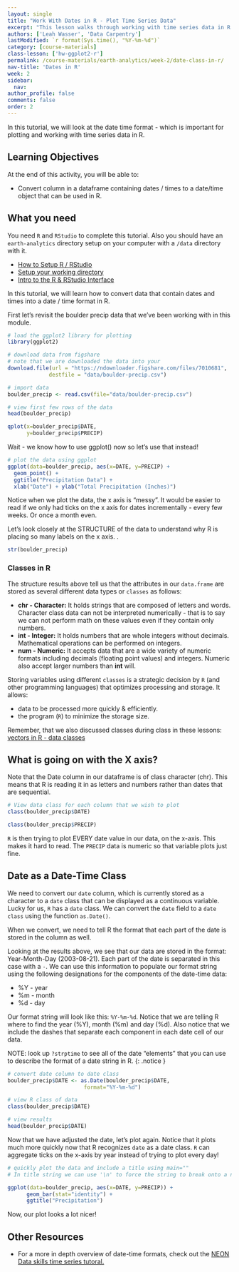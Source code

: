 ```yaml
---
layout: single
title: "Work With Dates in R - Plot Time Series Data"
excerpt: "This lesson walks through working with time series data in R. you will learn how to convert a data field to a date class that R can understand as a date/time element."
authors: ['Leah Wasser', 'Data Carpentry']
lastModified: `r format(Sys.time(), "%Y-%m-%d")`
category: [course-materials]
class-lesson: ['hw-ggplot2-r']
permalink: /course-materials/earth-analytics/week-2/date-class-in-r/
nav-title: 'Dates in R'
week: 2
sidebar:
  nav:
author_profile: false
comments: false
order: 2
---
```


In this tutorial, we will look at the date time format - which is important for
plotting and working with time series data in R.

<div class='notice--success' markdown="1">

## <i class="fa fa-graduation-cap" aria-hidden="true"></i> Learning Objectives

At the end of this activity, you will be able to:

* Convert column in a dataframe containing dates / times to a date/time object that can be used in R.

## <i class="fa fa-check-square-o fa-2" aria-hidden="true"></i> What you need

You need `R` and `RStudio` to complete this tutorial. Also you should have
an `earth-analytics` directory setup on your computer with a `/data`
directory with it.

* [How to Setup R / RStudio](/course-materials/earth-analytics/week-1/setup-r-rstudio/)
* [Setup your working directory](/course-materials/earth-analytics/week-1/setup-working-directory/)
* [Intro to the R & RStudio Interface](/course-materials/earth-analytics/week-1/intro-to-r-and-rstudio)

</div>


In this tutorial, we will learn how to convert data that contain dates and times
into a date / time format in R.

First let's revisit the boulder precip data that we've been working with in
this module.

```r

# load the ggplot2 library for plotting
library(ggplot2)

# download data from figshare
# note that we are downloaded the data into your
download.file(url = "https://ndownloader.figshare.com/files/7010681",
             destfile = "data/boulder-precip.csv")

# import data
boulder_precip <- read.csv(file="data/boulder-precip.csv")

# view first few rows of the data
head(boulder_precip)

qplot(x=boulder_precip$DATE,
      y=boulder_precip$PRECIP)
```

Wait - we know how to use ggplot() now so let's use that instead!

```r

# plot the data using ggplot
ggplot(data=boulder_precip, aes(x=DATE, y=PRECIP) +
  geom_point() +
  ggtitle("Precipitation Data") +
  xlab("Date") + ylab("Total Precipitation (Inches)")

```
Notice when we plot the data, the x axis is "messy". It would be easier to read
if we only had ticks on the x axis for dates incrementally - every few weeks. Or
once a month even.

Let's look closely at the STRUCTURE of the data to understand why R is placing
so many labels on the x axis.
.

```r

str(boulder_precip)

```


### Classes in R

The structure results above tell us that the attributes in our `data.frame`
are stored as several different data types or `classes` as follows:

* **chr - Character:** It holds strings that are composed of letters and
words. Character class data can not be interpreted numerically - that is to say
we can not perform math on these values even if they contain only numbers.
* **int - Integer:**  It holds numbers that are whole integers without decimals.
Mathematical operations can be performed on integers.
* **num - Numeric:**  It accepts data that are a wide variety of numeric formats
including decimals (floating point values) and integers. Numeric also accept
larger numbers than **int** will.

Storing
variables using different `classes` is a strategic decision by `R` (and
other programming languages) that optimizes processing and storage. It allows:

* data to be processed more quickly & efficiently.
* the program (`R`) to minimize the storage size.

Remember, that we also discussed classes during class in these lessons: [vectors in R - data classes](/course-materials/earth-analytics/week-2/work-with-data-types-r/)

## What is going on with the X axis?

Note that the Date column in our dataframe is of class character (chr). This
means that R  is reading it in as letters and numbers rather than dates that
are sequential.

```r
# View data class for each column that we wish to plot
class(boulder_precip$DATE)

class(boulder_precip$PRECIP)

```

`R` is then trying to plot EVERY date value in our data, on
the x-axis. This makes it hard to read. The `PRECIP` data is numeric so that
variable plots just fine.

## Date as a Date-Time Class

We need to convert our `date` column, which is currently stored as a character
to a `date` class that can be displayed as a continuous variable. Lucky
for us, `R` has a `date` class.  We can convert the `date` field to a `date class`
using the function `as.Date()`.

When we convert, we need to tell R the format that each part of the date is
stored in the column as well.

Looking at the results above, we see that our data are stored in the format:
Year-Month-Day (2003-08-21). Each part of the date is separated in this case with
a `-`. We can use this information to populate our format
string using the following designations for the components of the date-time data:

* %Y - year
* %m - month
* %d - day

Our format string will look like this: `%Y-%m-%d`. Notice that we are telling
R where to find the year (%Y), month (%m) and day (%d). Also notice that we
include the dashes that separate each component in each date cell of our data.

NOTE: look up `?strptime` to see all of the date "elements" that you can use to
describe the format of a date string in R.
{: .notice }


```r

# convert date column to date class
boulder_precip$DATE <- as.Date(boulder_precip$DATE,
                        format="%Y-%m-%d")

# view R class of data
class(boulder_precip$DATE)

# view results
head(boulder_precip$DATE)
```

Now that we have adjusted the date, let's plot again. Notice that it plots
much more quickly now that R recognizes `date` as a date class. `R` can
aggregate ticks on the x-axis by year instead of trying to plot every day!

```r

# quickly plot the data and include a title using main=""
# In title string we can use '\n' to force the string to break onto a new line

ggplot(data=boulder_precip, aes(x=DATE, y=PRECIP)) +
      geom_bar(stat="identity") +
      ggtitle("Precipitation")

```


Now, our plot looks a lot nicer!

<div class="notice--info" markdown="1">

## Other Resources
* For a more in depth overview of date-time formats, check out the
<a href="http://neondataskills.org/R/time-series-convert-date-time-class-POSIX/" target="_blank">NEON Data skills time series tutoral.</a>
</div>
